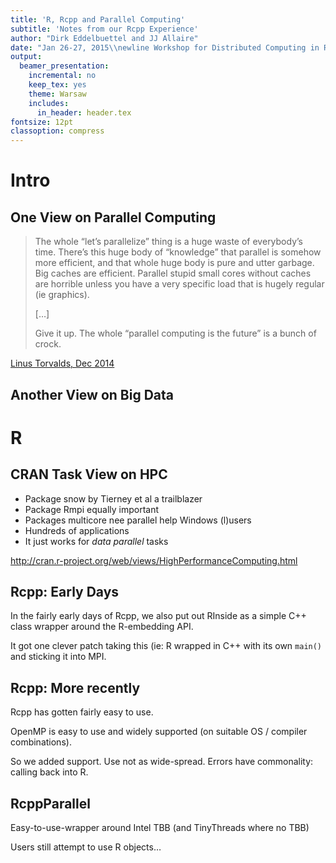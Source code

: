 ```yaml
---
title: 'R, Rcpp and Parallel Computing'
subtitle: 'Notes from our Rcpp Experience'
author: "Dirk Eddelbuettel and JJ Allaire"
date: "Jan 26-27, 2015\\newline Workshop for Distributed Computing in R"
output:
  beamer_presentation:
    incremental: no
    keep_tex: yes
    theme: Warsaw
    includes:
      in_header: header.tex
fontsize: 12pt
classoption: compress
---
```


# Intro

## One View on Parallel Computing

> The whole "let's parallelize" thing is a huge waste of everybody's
> time. There's this huge body of "knowledge" that parallel is somehow more
> efficient, and that whole huge body is pure and utter garbage. Big caches
> are efficient. Parallel stupid small cores without caches are horrible
> unless you have a very specific load that is hugely regular (ie graphics). 
>   
> [...]  
>   
> Give it up. The whole "parallel computing is the future" is a bunch of crock.


[Linus Torvalds, Dec 2014](http://www.realworldtech.com/forum/?threadid=146066&curpostid=146227)


## Another View on Big Data

\begin{figure}
\begin{center}
\includegraphics[width=\textwidth,height=0.8\textheight,keepaspectratio]{images/big-data-big-machine-tweet.png}
\end{center}
\end{figure}

# R

## CRAN Task View on HPC

\framesubtitle{Lots of existing work to draw from}

- Package snow by Tierney et al a trailblazer
- Package Rmpi equally important
- Packages multicore nee parallel help Windows (l)users
- Hundreds of applications
- It just works for _data parallel_ tasks

<http://cran.r-project.org/web/views/HighPerformanceComputing.html>

## Rcpp: Early Days

In the fairly early days of Rcpp, we also put out RInside as a simple C++
class wrapper around the R-embedding API.

It got one clever patch taking this (ie: R wrapped in C++ with its own
`main()` and sticking it into MPI. 

## Rcpp: More recently

Rcpp has gotten fairly easy to use.  

OpenMP is easy to use and widely
supported (on suitable OS / compiler combinations).

So we added support.  Use not as wide-spread. Errors have commonality:
calling back into R.


## RcppParallel

Easy-to-use-wrapper around Intel TBB (and TinyThreads where no TBB)

Users still attempt to use R objects...
